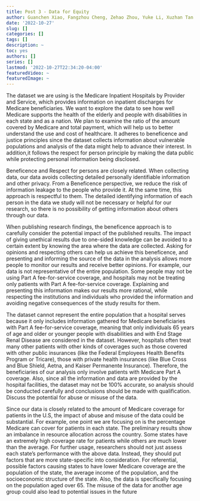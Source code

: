 ```yaml
---
title: Post 3 - Data for Equity
author: Guanchen Xiao, Fangzhou Cheng, Zehao Zhou, Yuke Li, Xuzhan Tan
date: '2022-10-27'
slug: []
categories: []
tags: []
description: ~
toc: yes
authors: []
series: []
lastmod: '2022-10-27T22:34:20-04:00'
featuredVideo: ~
featuredImage: ~
---
```

The dataset we are using is the Medicare Inpatient Hospitals by Provider and Service, which provides information on inpatient discharges for Medicare beneficiaries. We want to explore the data to see how well Medicare supports the health of the elderly and people with disabilities in each state and as a nation. We plan to examine the ratio of the amount covered by Medicare and total payment, which will help us to better understand the use and cost of healthcare. It adheres to beneficence and justice principles since the dataset collects information about vulnerable populations and analysis of the data might help to advance their interest. In addition,it follows the respect for person principle by making the data public while protecting personal information being disclosed.

Beneficence and Respect for persons are closely related. When collecting data, our data avoids collecting detailed personally identifiable information and other privacy. From a Beneficence perspective, we reduce the risk of information leakage to the people who provide it. At the same time, this approach is respectful to them. The detailed identifying information of each person in the data we study will not be necessary or helpful for our research, so there is no possibility of getting information about others through our data.

When publishing research findings, the beneficence approach is to carefully consider the potential impact of the published results. The impact of giving unethical results due to one-sided knowledge can be avoided to a certain extent by knowing the area where the data are collected. Asking for opinions and respecting others can help us achieve this beneficence, and presenting and informing the source of the data in the analysis allows more people to monitor our results and receive better opinions. For example, our data is not representative of the entire population. Some people may not be using Part A fee-for-service coverage, and hospitals may not be treating only patients with Part A fee-for-service coverage. Explaining and presenting this information makes our results more rational, while respecting the institutions and individuals who provided the information and avoiding negative consequences of the study results for them.

The dataset cannot represent the entire population that a hospital serves because it only includes information gathered for Medicare beneficiaries with Part A fee-for-service coverage, meaning that only individuals 65 years of age and older or younger people with disabilities and with End Stage Renal Disease are considered in the dataset. However, hospitals often treat many other patients with other kinds of coverages such as those covered with other public insurances (like the Federal Employees Health Benefits Program or Tricare), those with private health insurances (like Blue Cross and Blue Shield, Aetna, and Kaiser Permanente Insurance). Therefore, the beneficiaries of our analysis only involve patients with Medicare Part A coverage. Also, since all the information and data are provided by the hospital facilities, the dataset may not be 100% accurate, so analysis should be conducted carefully and conclusions should be made with qualification. Discuss the potential for abuse or misuse of the data.

Since our data is closely related to the amount of Medicare coverage for patients in the U.S, the impact of abuse and misuse of the data could be substantial. For example, one point we are focusing on is the percentage Medicare can cover for patients in each state. The preliminary results show an imbalance in resource allocation across the country. Some states have an extremely high coverage rate for patients while others are much lower than the average. For further usage, researchers should not just assess each state’s performance with the above data. Instead, they should put factors that are more state-specific into consideration. For referential, possible factors causing states to have lower Medicare coverage are the population of the state, the average income of the population, and the socioeconomic structure of the state. Also, the data is specifically focusing on the population aged over 65. The misuse of the data for another age group could also lead to potential issues in the future